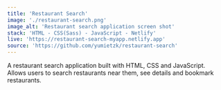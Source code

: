 ```yaml
---
title: 'Restaurant Search'
image: './restaurant-search.png'
image_alt: 'Restaurant search application screen shot'
stack: 'HTML - CSS(Sass) - JavaScript - Netlify'
live: 'https://restaurant-search-myapp.netlify.app'
source: 'https://github.com/yumietzk/restaurant-search'
---
```


A restaurant search application built with HTML, CSS and JavaScript. Allows users to search restaurants near them, see details and bookmark restaurants.
